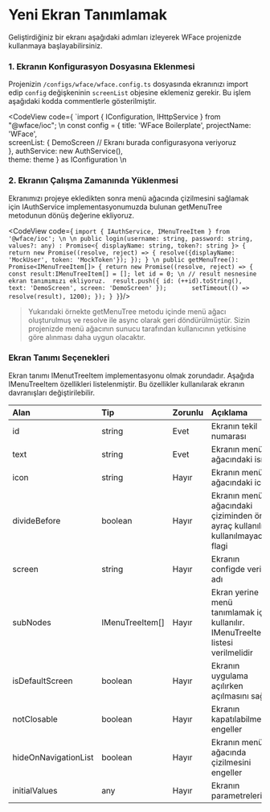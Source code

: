 
# Yeni Ekran Tanımlamak

Geliştirdiğiniz bir ekranı aşağıdaki adımları izleyerek WFace projenizde kullanmaya başlayabilirsiniz. 

### 1. Ekranın Konfigurasyon Dosyasına Eklenmesi

Projenizin `/configs/wface/wface.config.ts` dosyasında ekranınızı import edip `config` değişkeninin 
`screenList` objesine eklemeniz gerekir. Bu işlem aşağıdaki kodda commentlerle gösterilmiştir.

<CodeView 
code={
`import { IConfiguration, IHttpService } from "@wface/ioc";
\n
const config = {
  title: 'WFace Boilerplate',
  projectName: 'WFace',  
  screenList: { 
    DemoScreen // Ekranı burada configurasyona veriyoruz    
  },
  authService: new AuthService(),  
  theme: theme
} as IConfiguration
\n

### 2. Ekranın Çalışma Zamanında Yüklenmesi

Ekranımızı projeye ekledikten sonra menü ağacında çizilmesini sağlamak için IAuthService implementasyonumuzda 
bulunan getMenuTree metodunun dönüş değerine ekliyoruz. 

<CodeView 
code={
`import { IAuthService, IMenuTreeItem } from '@wface/ioc';
\n
\n
  public login(username: string, password: string, values?: any)
    : Promise<{ displayName: string, token?: string }> {
    return new Promise((resolve, reject) => {
      resolve({displayName: 'MockUser', token: 'MockToken'});
    });
  }
\n
  public getMenuTree(): Promise<IMenuTreeItem[]> {
    return new Promise((resolve, reject) => {
      const result:IMenuTreeItem[] = [];
      let id = 0;
\n
      // result nesnesine ekran tanımımızı ekliyoruz. 
      result.push({
        id: (++id).toString(),
        text: 'DemoScreen',
        screen: 'DemoScreen'
      });      
      setTimeout(() => resolve(result), 1200);
    });
  }
}`}/>
<br/>

> Yukarıdaki örnekte getMenuTree metodu içinde menü ağacı oluşturulmuş ve resolve ile async olarak geri 
döndürülmüştür. Sizin projenizde menü ağacının sunucu tarafından kullanıcının yetkisine göre alınması daha
uygun olacaktır. 

### Ekran Tanımı Seçenekleri

Ekran tanımı IMenutTreeItem implementasyonu olmak zorundadır. Aşağıda IMenuTreeItem özellikleri listelenmiştir. 
Bu özellikler kullanılarak ekranın davranışları değiştirilebilir.

| Alan                  | Tip             | Zorunlu | Açıklama                                                                          |
|:----------------------|:----------------|:--------|:----------------------------------------------------------------------------------|
| id                    | string          | Evet    | Ekranın tekil numarası                                                            |
| text                  | string          | Evet    | Ekranın menü ağacındaki ismi                                                      |
| icon                  | string          | Hayır   | Ekranın menü ağacındaki icon                                                      |
| divideBefore          | boolean         | Hayır   | Ekranın menü ağacındaki çiziminden önce ayraç kullanılıp kullanılmayacağı flagi   |
| screen                | string          | Hayır   | Ekranın configde verilen adı                                                      |
| subNodes              | IMenuTreeItem[] | Hayır   | Ekran yerine menü tanımlamak için kullanılır. IMenuTreeItem listesi verilmelidir  |
| isDefaultScreen       | boolean         | Hayır   | Ekranın uygulama açılırken açılmasını sağlar                                      |
| notClosable           | boolean         | Hayır   | Ekranın kapatılabilmesini engeller                                                |
| hideOnNavigationList  | boolean         | Hayır   | Ekranın menü ağacında çizilmesini engeller                                        |
| initialValues         | any             | Hayır   | Ekranın parametreleri                                                             |
